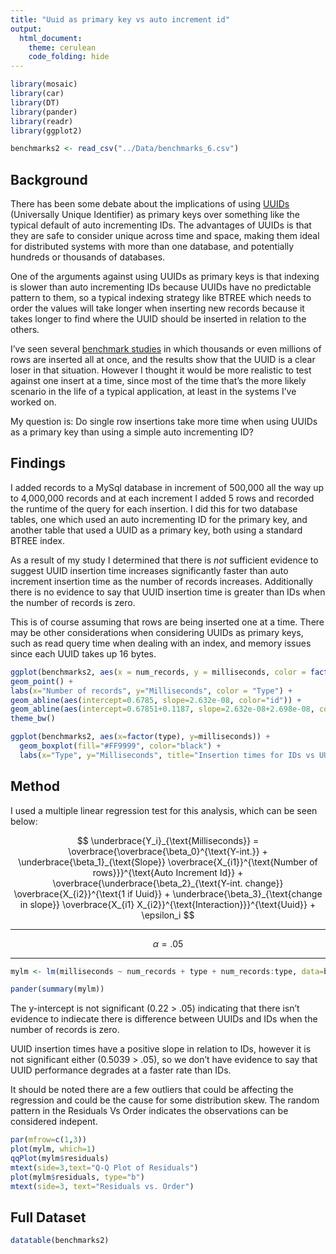 ```yaml
---
title: "Uuid as primary key vs auto increment id"
output: 
  html_document:
    theme: cerulean
    code_folding: hide
---
```


```r
library(mosaic)
library(car)
library(DT)
library(pander)
library(readr)
library(ggplot2)

benchmarks2 <- read_csv("../Data/benchmarks_6.csv")

```
## Background
There has been some debate about the implications of using [UUIDs](https://en.wikipedia.org/wiki/Universally_unique_identifier) (Universally Unique Identifier) as primary keys over something like the typical default of auto incrementing IDs. The advantages of UUIDs is that they are safe to consider unique across time and space, making them ideal for distributed systems with more than one database, and potentially hundreds or thousands of databases.

One of the arguments against using UUIDs as primary keys is that indexing is slower than auto incrementing IDs because UUIDs have no predictable pattern to them, so a typical indexing strategy like BTREE which needs to order the values will take longer when inserting new records because it takes longer to find where the UUID should be inserted in relation to the others.

I've seen several [benchmark studies](http://kccoder.com/mysql/uuid-vs-int-insert-performance/) in which thousands or even millions of rows are inserted all at once, and the results show that the UUID is a clear loser in that situation. However I thought it would be more realistic to test against one insert at a time, since most of the time that's the more likely scenario in the life of a typical application, at least in the systems I've worked on.

My question is: Do single row insertions take more time when using UUIDs as a primary key than using a simple auto incrementing ID?

## Findings

I added records to a MySql database in increment of 500,000 all the way up to 4,000,000 records and at each increment I added 5 rows and recorded the runtime of the query for each insertion. I did this for two database tables, one which used an auto incrementing ID for the primary key, and another table that used a UUID as a primary key, both using a standard BTREE index.

As a result of my study I determined that there is <em>not</em> sufficient evidence to suggest UUID insertion time increases significantly faster than auto increment insertion time as the number of records increases. Additionally there is no evidence to say that UUID insertion time is greater than IDs when the number of records is zero.

This is of course assuming that rows are being inserted one at a time. There may be other considerations when considering UUIDs as primary keys, such as read query time when dealing with an index, and memory issues since each UUID takes up 16 bytes. 

```r
ggplot(benchmarks2, aes(x = num_records, y = milliseconds, color = factor(type))) +
geom_point() +
labs(x="Number of records", y="Milliseconds", color = "Type") +
geom_abline(aes(intercept=0.6785, slope=2.632e-08, color="id")) +
geom_abline(aes(intercept=0.67851+0.1187, slope=2.632e-08+2.698e-08, color="uuid")) +
theme_bw()
```

```r
ggplot(benchmarks2, aes(x=factor(type), y=milliseconds)) + 
  geom_boxplot(fill="#FF9999", color="black") +
  labs(x="Type", y="Milliseconds", title="Insertion times for IDs vs UUIDs")
```

## Method

I used a multiple linear regression test for this analysis, which can be seen below:

$$
  \underbrace{Y_i}_{\text{Milliseconds}} = \overbrace{\overbrace{\beta_0}^{\text{Y-int.}}  +    \underbrace{\beta_1}_{\text{Slope}} \overbrace{X_{i1}}^{\text{Number of rows}}}^{\text{Auto Increment Id}} + \overbrace{\underbrace{\beta_2}_{\text{Y-int. change}} \overbrace{X_{i2}}^{\text{1 if Uuid}} + \underbrace{\beta_3}_{\text{change in slope}} \overbrace{X_{i1} X_{i2}}^{\text{Interaction}}}^{\text{Uuid}} + \epsilon_i
$$

<hr>

$$
\alpha = .05
$$

<hr>

```r
mylm <- lm(milliseconds ~ num_records + type + num_records:type, data=benchmarks2)

pander(summary(mylm))

```

The y-intercept is not significant (0.22 > .05) indicating that there isn't evidence to indiecate there is difference between UUIDs and IDs when the number of records is zero.

UUID insertion times have a positive slope in relation to IDs, however it is not significant either (0.5039 > .05), so we don't have evidence to say that UUID performance degrades at a faster rate than IDs.

It should be noted there are a few outliers that could be affecting the regression and could be the cause for some distribution skew. The random pattern in the Residuals Vs Order indicates the observations can be considered indepent.

```r
par(mfrow=c(1,3))
plot(mylm, which=1)
qqPlot(mylm$residuals)
mtext(side=3,text="Q-Q Plot of Residuals")
plot(mylm$residuals, type="b")
mtext(side=3, text="Residuals vs. Order")
```

## Full Dataset

```r
datatable(benchmarks2)
```